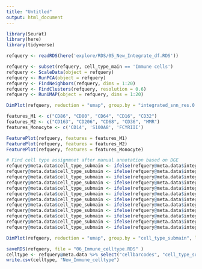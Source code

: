 ```yaml
---
title: "Untitled"
output: html_document
---
```


```r
library(Seurat)
library(here)
library(tidyverse)
```

```r
refquery <- readRDS(here('explore/RDS/05_New_Integrate_df.RDS'))

refquery <- subset(refquery, cell_type_main == 'Immune cells')
refquery <- ScaleData(object = refquery)
refquery <- RunPCA(object = refquery)
refquery <- FindNeighbors(refquery, dims = 1:20)
refquery <- FindClusters(refquery, resolution = 0.6)
refquery <- RunUMAP(object = refquery, dims = 1:20)
```

```r
DimPlot(refquery, reduction = "umap", group.by = "integrated_snn_res.0.6", label = TRUE, label.size = 3, repel = TRUE)
```

```r
features_M1 <- c("CD86", "CD80", "CD64", "CD16", "CD32")
features_M2 <- c("CD163", "CD206", "CD68", "CD36", "MMR")
features_Monocyte <- c('CD14', 'S100A8', 'FCYRIII')

FeaturePlot(refquery, features = features_M1)
FeaturePlot(refquery, features = features_M2)
FeaturePlot(refquery, features = features_Monocyte)

```




```r
# Find cell type assignmnet after manual annotation based on DGE
refquery@meta.data$cell_type_submain <- ifelse(refquery@meta.data$integrated_snn_res.0.6 %in% c(15), "Plasma Cell", "NA")
refquery@meta.data$cell_type_submain <- ifelse(refquery@meta.data$integrated_snn_res.0.6 %in% c(13), "B Cell", refquery@meta.data$cell_type_submain)
refquery@meta.data$cell_type_submain <- ifelse(refquery@meta.data$integrated_snn_res.0.6 %in% c(19, 4, 18), "CD4 Tcell", refquery@meta.data$cell_type_submain)
refquery@meta.data$cell_type_submain <- ifelse(refquery@meta.data$integrated_snn_res.0.6 %in% c(8), "CD8 Tcell", refquery@meta.data$cell_type_submain)
refquery@meta.data$cell_type_submain <- ifelse(refquery@meta.data$integrated_snn_res.0.6 %in% c(10), "Neutrophil", refquery@meta.data$cell_type_submain)
refquery@meta.data$cell_type_submain <- ifelse(refquery@meta.data$integrated_snn_res.0.6 %in% c(5), "NK Cell", refquery@meta.data$cell_type_submain)
refquery@meta.data$cell_type_submain <- ifelse(refquery@meta.data$integrated_snn_res.0.6 %in% c(11), "Mast Cell", refquery@meta.data$cell_type_submain)
refquery@meta.data$cell_type_submain <- ifelse(refquery@meta.data$integrated_snn_res.0.6 %in% c(0, 3, 14, 21, 2, 6, 9, 17, 12), "M2 Macrophage", refquery@meta.data$cell_type_submain)
refquery@meta.data$cell_type_submain <- ifelse(refquery@meta.data$integrated_snn_res.0.6 %in% c(16, 7 ), "M1 Macrophage", refquery@meta.data$cell_type_submain)
refquery@meta.data$cell_type_submain <- ifelse(refquery@meta.data$integrated_snn_res.0.6 %in% c(22), "pDCs", refquery@meta.data$cell_type_submain)
refquery@meta.data$cell_type_submain <- ifelse(refquery@meta.data$integrated_snn_res.0.6 %in% c(7), "mDCs", refquery@meta.data$cell_type_submain)
refquery@meta.data$cell_type_submain <- ifelse(refquery@meta.data$integrated_snn_res.0.6 %in% c(1, 20), "Monocyte", refquery@meta.data$cell_type_submain)

DimPlot(refquery, reduction = "umap", group.by = "cell_type_submain", label = TRUE, label.size = 3, repel = TRUE)
```

```r
saveRDS(refquery, file = "06_Immune_celltype.RDS" )
celltype <- refquery@meta.data %>% select("cellbarcodes", "cell_type_submain")
write.csv(celltype, "New_Immune_celltype")
```